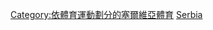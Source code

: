{{Commonscat|Association football in Serbia}}

[[Category:依體育運動劃分的塞爾維亞體育|Category:依體育運動劃分的塞爾維亞體育]]
[[Category:歐洲各國足球|Serbia]]